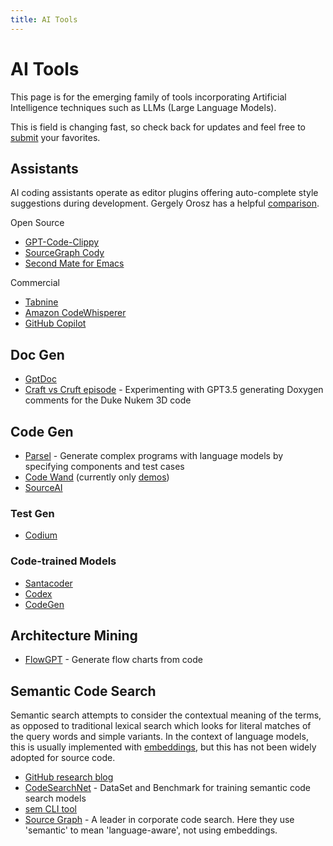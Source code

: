 ```yaml
---
title: AI Tools
---
```

# AI Tools

This page is for the emerging family of tools incorporating Artificial Intelligence techniques such as LLMs (Large Language Models).

This is field is changing fast, so check back for updates and feel free to [submit](https://github.com/craftvscruft/mender.ai/issues/1) your favorites.

## Assistants

AI coding assistants operate as editor plugins offering auto-complete style suggestions during development. Gergely Orosz has a helpful [comparison](https://twitter.com/GergelyOrosz/status/1648705964659417090).

Open Source

* [GPT-Code-Clippy](https://github.com/CodedotAl/gpt-code-clippy)
* [SourceGraph Cody](https://docs.sourcegraph.com/cody)
* [Second Mate for Emacs](https://github.com/samrawal/emacs-secondmate)

Commercial

* [Tabnine](https://www.tabnine.com/)
* [Amazon CodeWhisperer](https://aws.amazon.com/codewhisperer/)
* [GitHub Copilot](https://github.com/features/copilot)

## Doc Gen
* [GptDoc](https://github.com/matiasvlevi/gptdoc)
* [Craft vs Cruft episode](https://youtu.be/DJ2-Xfd95YM) - Experimenting with GPT3.5 generating Doxygen comments for the Duke Nukem 3D code

## Code Gen
* [Parsel](https://github.com/ezelikman/parsel) - Generate complex programs with language models by specifying components and test cases
* [Code Wand](https://t.co/bGAVrOYhgn) (currently only [demos](https://twitter.com/CodewandAI/status/1642956482806435841))
* [SourceAI](https://sourceai.dev)

### Test Gen

* [Codium](https://www.codium.ai/blog/writing-tests-for-legacy-code/)

### Code-trained Models

* [Santacoder](https://huggingface.co/bigcode/santacoder)
* [Codex](https://openai.com/blog/openai-codex)
* [CodeGen](https://github.com/salesforce/CodeGen)

## Architecture Mining

* [FlowGPT](https://github.com/nilooy/flowgpt) - Generate flow charts from code

## Semantic Code Search

Semantic search attempts to consider the contextual meaning of the terms, as opposed to traditional lexical search which looks for literal matches of the query words and simple variants. In the context of language models, this is usually implemented with [embeddings](https://www.sbert.net/examples/applications/semantic-search/README.html), but this has not been widely adopted for source code.

* [GitHub research blog](https://github.blog/2018-09-18-towards-natural-language-semantic-code-search)
* [CodeSearchNet](https://github.blog/2019-09-26-introducing-the-codesearchnet-challenge) - DataSet and Benchmark for training semantic code search models
* [sem CLI tool](https://github.com/sturdy-dev/semantic-code-search)
* [Source Graph](https://about.sourcegraph.com/blog/getting-started-with-sourcegraph) - A leader in corporate code search. Here they use 'semantic' to mean 'language-aware', not using embeddings.